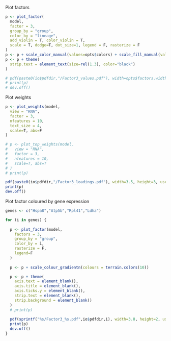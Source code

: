 
<!-- Factor 3  -->

Plot factors
```r
p <- plot_factor(
  model,
  factor = 3,
  group_by = "group",
  color_by = "lineage", 
  add_violin = T, color_violin = T,
  scale = T, dodge=T, dot_size=1, legend = F, rasterize = F
)
p <- p + scale_color_manual(values=opts$colors) + scale_fill_manual(values=opts$colors)
p <- p + theme(
  strip.text = element_text(size=rel(1.3), color="black")
)

# pdf(paste0(io$pdfdir,"/Factor3_values.pdf"), width=opts$factors.width, height=opts$factors.height, useDingbats = F)
# print(p)
# dev.off()
```

Plot weights
```r
p <- plot_weights(model,
  view = "RNA",
  factor = 3,
  nfeatures = 10,
  text_size = 4,
  scale=T, abs=F
)

# p <- plot_top_weights(model, 
#   view = "RNA", 
#   factor = 3, 
#   nfeatures = 10,
#   scale=T, abs=T
# )
# print(p)

pdf(paste0(io$pdfdir,"/Factor3_loadings.pdf"), width=3.5, height=3, useDingbats = F)
print(p)
dev.off()
```

Plot factor coloured by gene expression
```r
genes <- c("Hspa8","Atp5b","Rpl41","Ldha")

for (i in genes) {
  
  p <- plot_factor(model,
    factors = 3,
    group_by = "group",
    color_by = i,
    rasterize = F,
    legend=F
  )
  
  p <- p + scale_colour_gradientn(colours = terrain.colors(10))

  p <- p + theme(
    axis.text = element_blank(),
    axis.title = element_blank(),
    axis.ticks.y = element_blank(),
    strip.text = element_blank(),
    strip.background = element_blank()
  )
  # print(p)
  
  pdf(sprintf("%s/Factor3_%s.pdf",io$pdfdir,i), width=3.8, height=2, useDingbats = F)
  print(p)
  dev.off()
}
```
